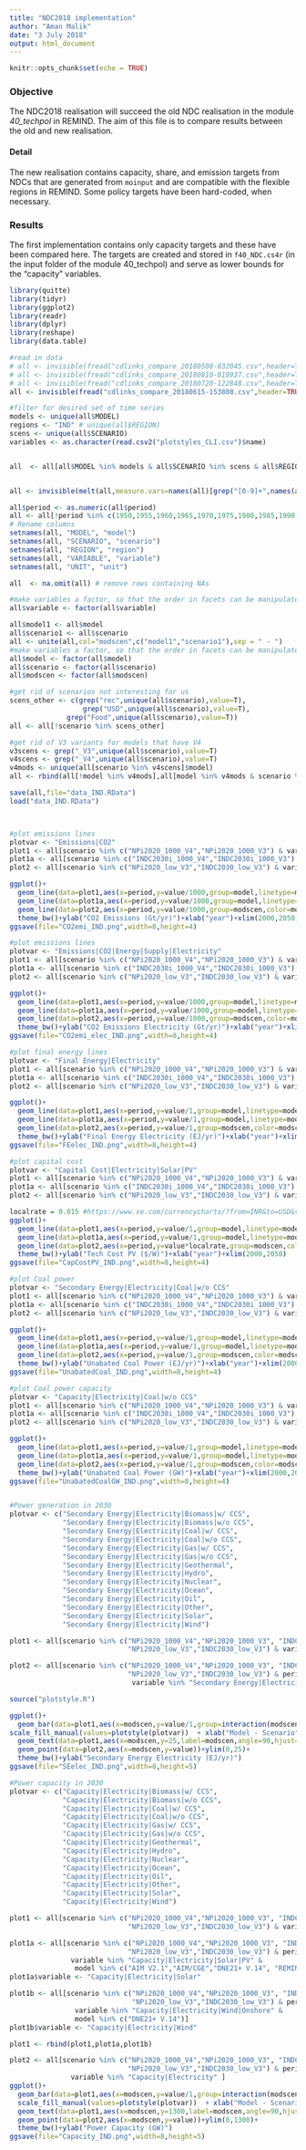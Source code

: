 ---
title: "NDC2018 implementation"
author: "Aman Malik"
date: "3 July 2018"
output: html_document
---

```{r setup, include=FALSE}
knitr::opts_chunk$set(echo = TRUE)
```

### Objective
The NDC2018 realisation will succeed the old NDC realisation in the module _40_techpol_ in REMIND. The aim of this file is to compare results between the old and new realisation.

#### Detail
The new realisation contains capacity, share, and emission targets from NDCs that are generated from `moinput` and are compatible with the flexible regions in REMIND. Some policy targets have been hard-coded, when necessary.

### Results
The first implementation contains only capacity targets and these have been compared here. The targets are created and stored in `f40_NDC.cs4r` (in the input folder of the module 40_techpol) and serve as lower bounds for the "capacity" variables.

```{r message=FALSE, warning=FALSE, include=FALSE}
library(quitte)
library(tidyr)
library(ggplot2)
library(readr)
library(dplyr)
library(reshape)
library(data.table)
```

```{r echo=FALSE}

#read in data
# all <- invisible(fread("cdlinks_compare_20180508-032045.csv",header=TRUE)) #seems to be missing the V3 variants
# all <- invisible(fread("cdlinks_compare_20180810-010937.csv",header=TRUE)) #only MESSAGE
# all <- invisible(fread("cdlinks_compare_20180720-122848.csv",header=TRUE)) #only MESSAGE, AIM/CGE, IMAGE3.0, POLES, WITCH
all <- invisible(fread("cdlinks_compare_20180615-153808.csv",header=TRUE)) #all V3 and V4 scens

#filter for desired set of time series
models <- unique(all$MODEL)
regions <- "IND" # unique(all$REGION)
scens <- unique(all$SCENARIO)
variables <- as.character(read.csv2("plotstyles_CLI.csv")$name)


all  <- all[all$MODEL %in% models & all$SCENARIO %in% scens & all$REGION %in% regions & all$VARIABLE %in% variables,]


all <- invisible(melt(all,measure.vars=names(all)[grep("[0-9]+",names(all))],variable.name = "period",variable.factor=FALSE))

all$period <- as.numeric(all$period)
all <- all[!period %in% c(1950,1955,1960,1965,1970,1975,1980,1985,1990,1995,2000,2001,2002,2003,2004,2006,2007,2008,2009,2011,2012,2013,2014,2016,2017,2018,2019,2021,2022,2023,2024,2026,2027,2028,2029,2031,2032,2033,2034,2036,2037,2038,2039,2041,2042,2043,2044,2046,2047,2048,2049,2051,2052,2053,2054,2056,2057,2058,2059,2061,2062,2063,2064,2066,2067,2068,2069,2071,2072,2073,2074,2076,2077,2078,2079,2081,2082,2083,2084,2086,2087,2088,2089,2091,2092,2093,2094,2096,2097,2098,2099,2101,2102,2103,2104,2106,2107,2108,2109)]
# Rename columns
setnames(all, "MODEL", "model")
setnames(all, "SCENARIO", "scenario")
setnames(all, "REGION", "region")
setnames(all, "VARIABLE", "variable")
setnames(all, "UNIT", "unit")

all  <- na.omit(all) # remove rows containing NAs

#make variables a factor, so that the order in facets can be manipulated easily
all$variable <- factor(all$variable)

all$model1 <- all$model
all$scenario1 <- all$scenario
all <- unite(all,col="modscen",c("model1","scenario1"),sep = " - ")
#make variables a factor, so that the order in facets can be manipulated easily
all$model <- factor(all$model)
all$scenario <- factor(all$scenario)
all$modscen <- factor(all$modscen)

#get rid of scenarios not interesting for us
scens_other <- c(grep("rec",unique(all$scenario),value=T),
                  grep("USD",unique(all$scenario),value=T),
              grep("Food",unique(all$scenario),value=T))
all <- all[!scenario %in% scens_other]

#get rid of V3 variants for models that have V4
v3scens <- grep("_V3",unique(all$scenario),value=T)
v4scens <- grep("_V4",unique(all$scenario),value=T)
v4mods <- unique(all[scenario %in% v4scens]$model)
all <- rbind(all[!model %in% v4mods],all[model %in% v4mods & scenario %in% v4scens])

save(all,file="data_IND.RData")
load("data_IND.RData")



#plot emissions lines
plotvar <- "Emissions|CO2"
plot1 <- all[scenario %in% c("NPi2020_1000_V4","NPi2020_1000_V3") & variable==plotvar]
plot1a <- all[scenario %in% c("INDC2030i_1000_V4","INDC2030i_1000_V3") & variable==plotvar]
plot2 <- all[scenario %in% c("NPi2020_low_V3","INDC2030_low_V3") & variable==plotvar]    

ggplot()+
  geom_line(data=plot1,aes(x=period,y=value/1000,group=model,linetype=model),color="black")+
  geom_line(data=plot1a,aes(x=period,y=value/1000,group=model,linetype=model),color="grey")+
  geom_line(data=plot2,aes(x=period,y=value/1000,group=modscen,color=modscen))+
  theme_bw()+ylab("CO2 Emissions (Gt/yr)")+xlab("year")+xlim(2000,2050)
ggsave(file="CO2emi_IND.png",width=8,height=4)

#plot emissions lines
plotvar <- "Emissions|CO2|Energy|Supply|Electricity"
plot1 <- all[scenario %in% c("NPi2020_1000_V4","NPi2020_1000_V3") & variable==plotvar]
plot1a <- all[scenario %in% c("INDC2030i_1000_V4","INDC2030i_1000_V3") & variable==plotvar]
plot2 <- all[scenario %in% c("NPi2020_low_V3","INDC2030_low_V3") & variable==plotvar]    

ggplot()+
  geom_line(data=plot1,aes(x=period,y=value/1000,group=model,linetype=model),color="black")+
  geom_line(data=plot1a,aes(x=period,y=value/1000,group=model,linetype=model),color="grey")+
  geom_line(data=plot2,aes(x=period,y=value/1000,group=modscen,color=modscen))+
  theme_bw()+ylab("CO2 Emissions Electricity (Gt/yr)")+xlab("year")+xlim(2000,2050)+ylim(-0.5,2.5)
ggsave(file="CO2emi_elec_IND.png",width=8,height=4)

#plot final energy lines
plotvar <- "Final Energy|Electricity"
plot1 <- all[scenario %in% c("NPi2020_1000_V4","NPi2020_1000_V3") & variable==plotvar]
plot1a <- all[scenario %in% c("INDC2030i_1000_V4","INDC2030i_1000_V3") & variable==plotvar]
plot2 <- all[scenario %in% c("NPi2020_low_V3","INDC2030_low_V3") & variable==plotvar]    

ggplot()+
  geom_line(data=plot1,aes(x=period,y=value/1,group=model,linetype=model),color="black")+
  geom_line(data=plot1a,aes(x=period,y=value/1,group=model,linetype=model),color="grey")+
  geom_line(data=plot2,aes(x=period,y=value/1,group=modscen,color=modscen))+
  theme_bw()+ylab("Final Energy Electricity (EJ/yr)")+xlab("year")+xlim(2000,2050)+ylim(0,30)
ggsave(file="FEelec_IND.png",width=8,height=4)

#plot capital cost
plotvar <- "Capital Cost|Electricity|Solar|PV"
plot1 <- all[scenario %in% c("NPi2020_1000_V4","NPi2020_1000_V3") & variable==plotvar]
plot1a <- all[scenario %in% c("INDC2030i_1000_V4","INDC2030i_1000_V3") & variable==plotvar]
plot2 <- all[scenario %in% c("NPi2020_low_V3","INDC2030_low_V3") & variable==plotvar]    

localrate = 0.015 #https://www.xe.com/currencycharts/?from=INR&to=USD&view=10Y
ggplot()+
  geom_line(data=plot1,aes(x=period,y=value/1,group=model,linetype=model),color="black")+
  geom_line(data=plot1a,aes(x=period,y=value/1,group=model,linetype=model),color="grey")+
  geom_line(data=plot2,aes(x=period,y=value*localrate,group=modscen,color=modscen))+
  theme_bw()+ylab("Tech Cost PV ($/W)")+xlab("year")+xlim(2000,2050)
ggsave(file="CapCostPV_IND.png",width=8,height=4)

#plot Coal power
plotvar <- "Secondary Energy|Electricity|Coal|w/o CCS"
plot1 <- all[scenario %in% c("NPi2020_1000_V4","NPi2020_1000_V3") & variable==plotvar]
plot1a <- all[scenario %in% c("INDC2030i_1000_V4","INDC2030i_1000_V3") & variable==plotvar]
plot2 <- all[scenario %in% c("NPi2020_low_V3","INDC2030_low_V3") & variable==plotvar]    

ggplot()+
  geom_line(data=plot1,aes(x=period,y=value/1,group=model,linetype=model),color="black")+
  geom_line(data=plot1a,aes(x=period,y=value/1,group=model,linetype=model),color="grey")+
  geom_line(data=plot2,aes(x=period,y=value/1,group=modscen,color=modscen))+
  theme_bw()+ylab("Unabated Coal Power (EJ/yr)")+xlab("year")+xlim(2000,2050)
ggsave(file="UnabatedCoal_IND.png",width=8,height=4)

#plot Coal power capacity
plotvar <- "Capacity|Electricity|Coal|w/o CCS"
plot1 <- all[scenario %in% c("NPi2020_1000_V4","NPi2020_1000_V3") & variable==plotvar]
plot1a <- all[scenario %in% c("INDC2030i_1000_V4","INDC2030i_1000_V3") & variable==plotvar]
plot2 <- all[scenario %in% c("NPi2020_low_V3","INDC2030_low_V3") & variable==plotvar]    

ggplot()+
  geom_line(data=plot1,aes(x=period,y=value/1,group=model,linetype=model),color="black")+
  geom_line(data=plot1a,aes(x=period,y=value/1,group=model,linetype=model),color="grey")+
  geom_line(data=plot2,aes(x=period,y=value/1,group=modscen,color=modscen))+
  theme_bw()+ylab("Unabated Coal Power (GW)")+xlab("year")+xlim(2000,2050)
ggsave(file="UnabatedCoalGW_IND.png",width=8,height=4)


#Power generation in 2030
plotvar <- c("Secondary Energy|Electricity|Biomass|w/ CCS",
             "Secondary Energy|Electricity|Biomass|w/o CCS",
             "Secondary Energy|Electricity|Coal|w/ CCS",
             "Secondary Energy|Electricity|Coal|w/o CCS",
             "Secondary Energy|Electricity|Gas|w/ CCS",
             "Secondary Energy|Electricity|Gas|w/o CCS",
             "Secondary Energy|Electricity|Geothermal",
             "Secondary Energy|Electricity|Hydro",
             "Secondary Energy|Electricity|Nuclear",
             "Secondary Energy|Electricity|Ocean",
             "Secondary Energy|Electricity|Oil",
             "Secondary Energy|Electricity|Other",
             "Secondary Energy|Electricity|Solar",
             "Secondary Energy|Electricity|Wind")

plot1 <- all[scenario %in% c("NPi2020_1000_V4","NPi2020_1000_V3", "INDC2030i_1000_V4","INDC2030i_1000_V3",
                             "NPi2020_low_V3","INDC2030_low_V3") & variable %in% plotvar & period==2030]

plot2 <- all[scenario %in% c("NPi2020_1000_V4","NPi2020_1000_V3", "INDC2030i_1000_V4","INDC2030i_1000_V3",
                             "NPi2020_low_V3","INDC2030_low_V3") & period==2030 & 
                              variable %in% "Secondary Energy|Electricity" ]

source("plotstyle.R")

ggplot()+
  geom_bar(data=plot1,aes(x=modscen,y=value/1,group=interaction(modscen,variable),fill=variable),stat="identity")+
scale_fill_manual(values=plotstyle(plotvar))  + xlab("Model - Scenario")+
  geom_text(data=plot1,aes(x=modscen,y=25,label=modscen,angle=90,hjust="right"),color="red",size=2.5)+
  geom_point(data=plot2,aes(x=modscen,y=value))+ylim(0,25)+
  theme_bw()+ylab("Secondary Energy Electricity (EJ/yr)")
ggsave(file="SEelec_IND.png",width=8,height=5)

#Power capacity in 2030
plotvar <- c("Capacity|Electricity|Biomass|w/ CCS",
             "Capacity|Electricity|Biomass|w/o CCS",
             "Capacity|Electricity|Coal|w/ CCS",
             "Capacity|Electricity|Coal|w/o CCS",
             "Capacity|Electricity|Gas|w/ CCS",
             "Capacity|Electricity|Gas|w/o CCS",
             "Capacity|Electricity|Geothermal",
             "Capacity|Electricity|Hydro",
             "Capacity|Electricity|Nuclear",
             "Capacity|Electricity|Ocean",
             "Capacity|Electricity|Oil",
             "Capacity|Electricity|Other",
             "Capacity|Electricity|Solar",
             "Capacity|Electricity|Wind")

plot1 <- all[scenario %in% c("NPi2020_1000_V4","NPi2020_1000_V3", "INDC2030i_1000_V4","INDC2030i_1000_V3",
                             "NPi2020_low_V3","INDC2030_low_V3") & variable %in% plotvar & period==2030]

plot1a <- all[scenario %in% c("NPi2020_1000_V4","NPi2020_1000_V3", "INDC2030i_1000_V4","INDC2030i_1000_V3",
                             "NPi2020_low_V3","INDC2030_low_V3") & period==2030 & 
               variable %in% "Capacity|Electricity|Solar|PV" &
                model %in% c("AIM V2.1","AIM/CGE","DNE21+ V.14", "REMIND-MAgPIE 1.7-3.0")]
plot1a$variable <- "Capacity|Electricity|Solar"

plot1b <- all[scenario %in% c("NPi2020_1000_V4","NPi2020_1000_V3", "INDC2030i_1000_V4","INDC2030i_1000_V3",
                              "NPi2020_low_V3","INDC2030_low_V3") & period==2030 & 
                variable %in% "Capacity|Electricity|Wind|Onshore" &
                model %in% c("DNE21+ V.14")]
plot1b$variable <- "Capacity|Electricity|Wind"

plot1 <- rbind(plot1,plot1a,plot1b)

plot2 <- all[scenario %in% c("NPi2020_1000_V4","NPi2020_1000_V3", "INDC2030i_1000_V4","INDC2030i_1000_V3",
                             "NPi2020_low_V3","INDC2030_low_V3") & period==2030 & 
               variable %in% "Capacity|Electricity" ]
ggplot()+
  geom_bar(data=plot1,aes(x=modscen,y=value/1,group=interaction(modscen,variable),fill=variable),stat="identity")+
  scale_fill_manual(values=plotstyle(plotvar))  + xlab("Model - Scenario")+
  geom_text(data=plot1,aes(x=modscen,y=1300,label=modscen,angle=90,hjust="right"),color="red",size=2.5)+
  geom_point(data=plot2,aes(x=modscen,y=value))+ylim(0,1300)+
  theme_bw()+ylab("Power Capacity (GW)")
ggsave(file="Capacity_IND.png",width=8,height=5)

```